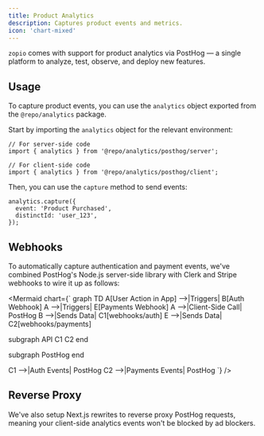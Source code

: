```yaml
---
title: Product Analytics
description: Captures product events and metrics.
icon: 'chart-mixed'
---
```


`zopio` comes with support for product analytics via PostHog — a single platform to analyze, test, observe, and deploy new features.

## Usage

To capture product events, you can use the `analytics` object exported from the `@repo/analytics` package.

Start by importing the `analytics` object for the relevant environment:

```tsx
// For server-side code
import { analytics } from '@repo/analytics/posthog/server';

// For client-side code
import { analytics } from '@repo/analytics/posthog/client';
```

Then, you can use the `capture` method to send events:

```tsx
analytics.capture({
  event: 'Product Purchased',
  distinctId: 'user_123',
});
```

## Webhooks

To automatically capture authentication and payment events, we've combined PostHog's Node.js server-side library with Clerk and Stripe webhooks to wire it up as follows:

<Mermaid chart={`
graph TD
  A[User Action in App] -->|Triggers| B[Auth Webhook]
  A -->|Triggers| E[Payments Webhook]
  A -->|Client-Side Call| PostHog
  B -->|Sends Data| C1[webhooks/auth]
  E -->|Sends Data| C2[webhooks/payments]

  subgraph API
    C1
    C2
  end

  subgraph PostHog
  end

  C1 -->|Auth Events| PostHog
  C2 -->|Payments Events| PostHog
`} />

## Reverse Proxy

We've also setup Next.js rewrites to reverse proxy PostHog requests, meaning your client-side analytics events won't be blocked by ad blockers.